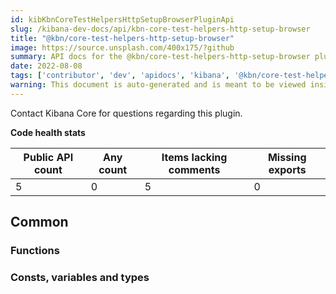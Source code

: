 ```yaml
---
id: kibKbnCoreTestHelpersHttpSetupBrowserPluginApi
slug: /kibana-dev-docs/api/kbn-core-test-helpers-http-setup-browser
title: "@kbn/core-test-helpers-http-setup-browser"
image: https://source.unsplash.com/400x175/?github
summary: API docs for the @kbn/core-test-helpers-http-setup-browser plugin
date: 2022-08-08
tags: ['contributor', 'dev', 'apidocs', 'kibana', '@kbn/core-test-helpers-http-setup-browser']
warning: This document is auto-generated and is meant to be viewed inside our experimental, new docs system. Reach out in #docs-engineering for more info.
---
```




Contact Kibana Core for questions regarding this plugin.

**Code health stats**

| Public API count  | Any count | Items lacking comments | Missing exports |
|-------------------|-----------|------------------------|-----------------|
| 5 | 0 | 5 | 0 |

## Common

### Functions
<DocDefinitionList data={kbnCoreTestHelpersHttpSetupBrowserObj.common.functions}/>

### Consts, variables and types
<DocDefinitionList data={kbnCoreTestHelpersHttpSetupBrowserObj.common.misc}/>

